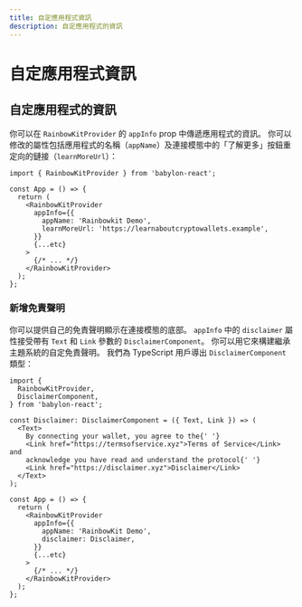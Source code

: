 ```yaml
---
title: 自定應用程式資訊
description: 自定應用程式的資訊
---
```


# 自定應用程式資訊

## 自定應用程式的資訊

你可以在 `RainbowKitProvider` 的 `appInfo` prop 中傳遞應用程式的資訊。 你可以修改的屬性包括應用程式的名稱（`appName`）及連接模態中的「了解更多」按鈕重定向的鏈接（`learnMoreUrl`）：

```tsx
import { RainbowKitProvider } from 'babylon-react';

const App = () => {
  return (
    <RainbowKitProvider
      appInfo={{
        appName: 'Rainbowkit Demo',
        learnMoreUrl: 'https://learnaboutcryptowallets.example',
      }}
      {...etc}
    >
      {/* ... */}
    </RainbowKitProvider>
  );
};
```

### 新增免責聲明

你可以提供自己的免責聲明顯示在連接模態的底部。 `appInfo` 中的 `disclaimer` 屬性接受帶有 `Text` 和 `Link` 參數的 `DisclaimerComponent`。 你可以用它來構建繼承主題系統的自定免責聲明。 我們為 TypeScript 用戶導出 `DisclaimerComponent` 類型：

```tsx
import {
  RainbowKitProvider,
  DisclaimerComponent,
} from 'babylon-react';

const Disclaimer: DisclaimerComponent = ({ Text, Link }) => (
  <Text>
    By connecting your wallet, you agree to the{' '}
    <Link href="https://termsofservice.xyz">Terms of Service</Link> and
    acknowledge you have read and understand the protocol{' '}
    <Link href="https://disclaimer.xyz">Disclaimer</Link>
  </Text>
);

const App = () => {
  return (
    <RainbowKitProvider
      appInfo={{
        appName: 'RainbowKit Demo',
        disclaimer: Disclaimer,
      }}
      {...etc}
    >
      {/* ... */}
    </RainbowKitProvider>
  );
};
```
